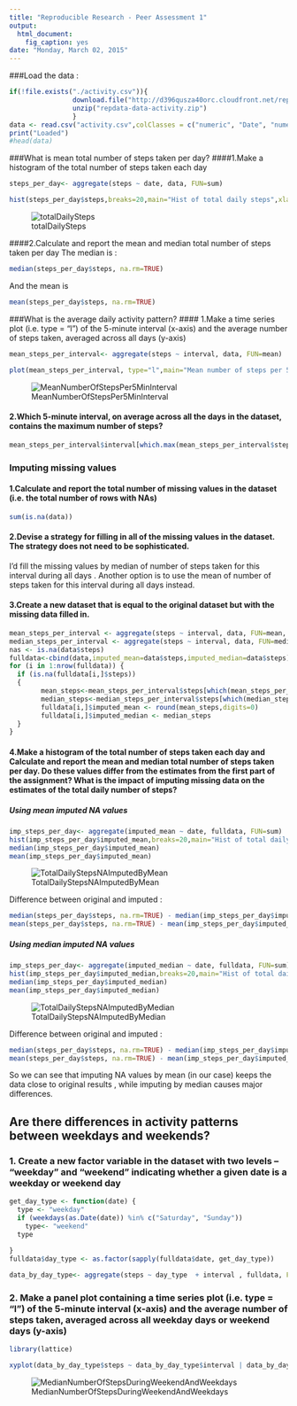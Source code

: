 ```yaml
---
title: "Reproducible Research - Peer Assessment 1"
output:
  html_document:
    fig_caption: yes
date: "Monday, March 02, 2015"
---
```


###Load the data :

```r
if(!file.exists("./activity.csv")){
                download.file("http://d396qusza40orc.cloudfront.net/repdata%2Fdata%2Factivity.zip","repdata-data-activity.zip")
                unzip("repdata-data-activity.zip")
                }
data <- read.csv("activity.csv",colClasses = c("numeric", "Date", "numeric"))
print("Loaded")
#head(data)
```

###What is mean total number of steps taken per day?
####1.Make a histogram of the total number of steps taken each day
```r
steps_per_day<- aggregate(steps ~ date, data, FUN=sum)

hist(steps_per_day$steps,breaks=20,main="Hist of total daily steps",xlab="Total daily steps")
```
![totalDailySteps](figure/totalDailySteps.png)


####2.Calculate and report the mean and median total number of steps taken per day
The median is :
```r
median(steps_per_day$steps, na.rm=TRUE)
```
And the mean is
```r
mean(steps_per_day$steps, na.rm=TRUE)
```

###What is the average daily activity pattern?
#### 1.Make a time series plot (i.e. type = "l") of the 5-minute interval (x-axis) and the average number of steps taken, averaged across all days (y-axis)
```r
mean_steps_per_interval<- aggregate(steps ~ interval, data, FUN=mean)

plot(mean_steps_per_interval, type="l",main="Mean number of steps per 5 min interval",ylab="Average number of steps taken",xlab="Number of 5 min intervals")
```
![MeanNumberOfStepsPer5MinInterval](figure/MeanNumberOfStepsPer5MinInterval.png)

#### 2.Which 5-minute interval, on average across all the days in the dataset, contains the maximum number of steps?

```r
mean_steps_per_interval$interval[which.max(mean_steps_per_interval$steps)]
```

### Imputing missing values
#### 1.Calculate and report the total number of missing values in the dataset (i.e. the total number of rows with NAs)

```r
sum(is.na(data))
```

#### 2.Devise a strategy for filling in all of the missing values in the dataset. The strategy does not need to be sophisticated.

I'd fill the missing values by median of number of steps taken for this interval during all days .
Another option is to use the mean of number of steps taken for this interval during all days instead.

#### 3.Create a new dataset that is equal to the original dataset but with the missing data filled in.

```r
mean_steps_per_interval <- aggregate(steps ~ interval, data, FUN=mean, na.rm = TRUE)
median_steps_per_interval <- aggregate(steps ~ interval, data, FUN=median, na.rm = TRUE)
nas <- is.na(data$steps)
fulldata<-cbind(data,imputed_mean=data$steps,imputed_median=data$steps)
for (i in 1:nrow(fulldata)) {
  if (is.na(fulldata[i,]$steps))
  {     
        mean_steps<-mean_steps_per_interval$steps[which(mean_steps_per_interval$interva==fulldata[i,]$interval)]
        median_steps<-median_steps_per_interval$steps[which(median_steps_per_interval$interva==fulldata[i,]$interval)]
        fulldata[i,]$imputed_mean <- round(mean_steps,digits=0)
        fulldata[i,]$imputed_median <- median_steps
  }
}
```

#### 4.Make a histogram of the total number of steps taken each day and Calculate and report the mean and median total number of steps taken per day. Do these values differ from the estimates from the first part of the assignment? What is the impact of imputing missing data on the estimates of the total daily number of steps?

##### Using mean imputed NA values
```r
imp_steps_per_day<- aggregate(imputed_mean ~ date, fulldata, FUN=sum)
hist(imp_steps_per_day$imputed_mean,breaks=20,main="Hist of total daily steps, NA values imputed by mean ",xlab="Total daily steps")
median(imp_steps_per_day$imputed_mean)
mean(imp_steps_per_day$imputed_mean)
```
![TotalDailyStepsNAImputedByMean](figure/TotalDailyStepsNAImputedByMean.png)

Difference between original and imputed :
```r
median(steps_per_day$steps, na.rm=TRUE) - median(imp_steps_per_day$imputed_mean)
mean(steps_per_day$steps, na.rm=TRUE) - mean(imp_steps_per_day$imputed_mean)
```


##### Using median imputed NA values
```r
imp_steps_per_day<- aggregate(imputed_median ~ date, fulldata, FUN=sum)
hist(imp_steps_per_day$imputed_median,breaks=20,main="Hist of total daily steps, NA values imputed by median ",xlab="Total daily steps")
median(imp_steps_per_day$imputed_median)
mean(imp_steps_per_day$imputed_median)
```
![TotalDailyStepsNAImputedByMedian](figure/TotalDailyStepsNAImputedByMedian.png)

Difference between original and imputed :
```r
median(steps_per_day$steps, na.rm=TRUE) - median(imp_steps_per_day$imputed_median)
mean(steps_per_day$steps, na.rm=TRUE) - mean(imp_steps_per_day$imputed_median)
```

So we can see that imputing NA values by mean (in our case) keeps the data close to original results , while imputing by median causes major differences.

## Are there differences in activity patterns between weekdays and weekends?

### 1. Create a new factor variable in the dataset with two levels -- "weekday" and "weekend" indicating whether a given date is a weekday or weekend day
```r
get_day_type <- function(date) {
  type <- "weekday"
  if (weekdays(as.Date(date)) %in% c("Saturday", "Sunday"))  
    type<- "weekend"
  type
  
}
fulldata$day_type <- as.factor(sapply(fulldata$date, get_day_type))

data_by_day_type<- aggregate(steps ~ day_type  + interval , fulldata, FUN=mean)

```


### 2. Make a panel plot containing a time series plot (i.e. type = "l") of the 5-minute interval (x-axis) and the average number of steps taken, averaged across all weekday days or weekend days (y-axis)

```r
library(lattice)

xyplot(data_by_day_type$steps ~ data_by_day_type$interval | data_by_day_type$day_type,type = "l", layout = c(1, 2), main="Median number of steps during weekend and weekdays", xlab = "Interval", ylab = "Number of steps")
```
![MedianNumberOfStepsDuringWeekendAndWeekdays](figure/MedianNumberOfStepsDuringWeekendAndWeekdays.png)
